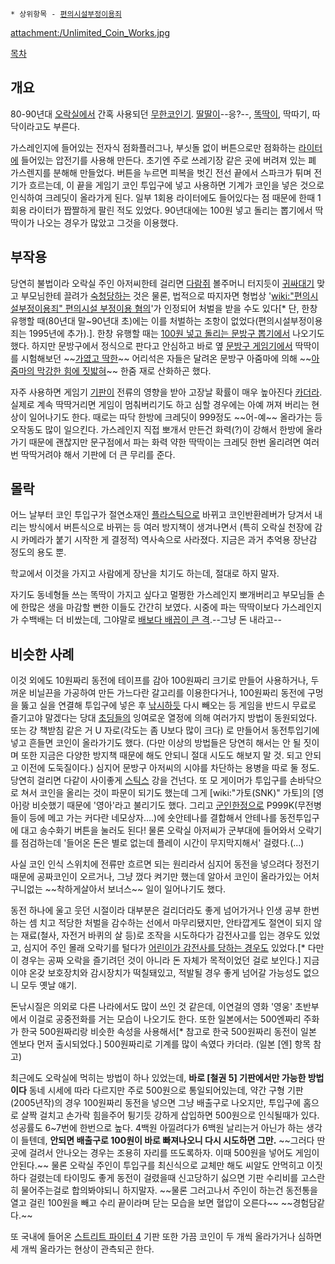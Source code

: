  * 상위항목 - [[편의시설부정이용죄]]

attachment:/Unlimited_Coin_Works.jpg

[[목차]]
== 개요 ==
80-90년대 [[오락실]]에서 간혹 사용되던 [[코인 러시|무한코인기]]. [[딸딸이]]--응?--, [[똑딱이]], 딱따기, 따닥이라고도 부른다.

가스레인지에 들어있는 전자식 점화플러그나, 부싯돌 없이 버튼으로만 점화하는 [[라이터]]에 들어있는 압전기를 사용해 만든다. 초기엔 주로 쓰레기장 같은 곳에 버려져 있는 폐 가스렌지를 분해해 만들었다. 버튼을 누르면 피복을 벗긴 전선 끝에서 스파크가 튀며 전기가 흐르는데, 이 끝을 게임기 코인 투입구에 넣고 사용하면 기계가 코인을 넣은 것으로 인식하여 크레딧이 올라가게 된다. 일부 1회용 라이터에도 들어있다는 점 때문에 한때 1회용 라이터가 짭짤하게 팔린 적도 있었다. 90년대에는 100원 넣고 돌리는 뽑기에서 딱딱이가 나오는 경우가 많았고 그것을 이용했다.

== 부작용 ==
당연히 불법이라 오락실 주인 아저씨한테 걸리면 [[다람쥐]] 볼주머니 터지듯이 [[귀싸대기]] 맞고 부모님한테 끌려가 [[숙청]]당하는 것은 물론, 법적으로 따지자면 형법상 '[[wiki:"편의시설부정이용죄" 편의시설 부정이용 혐의]]'가 인정되어 처벌을 받을 수도 있다[* 단, 한창 유행할 때(80년대 말~90년대 초)에는 이를 처벌하는 조항이 없었다(편의시설부정이용죄는 1995년에 추가).]. 한창 유행할 때는 [[가챠퐁|100원 넣고 돌리는 문방구 뽑기]]에서 나오기도 했다. 하지만 문방구에서 정식으로 판다고 안심하고 바로 옆 [[문방구 게임기]]에서 딱딱이를 시험해보던 ~~[[세종대왕(문명 5)|가엾고 딱한]]~~ 어리석은 자들은 달려온 문방구 아줌마에 의해 ~~[[세종대왕(문명 5)|아줌마의 막강한 힘에 짓밟혀]]~~ 한줌 재로 산화하곤 했다.

자주 사용하면 게임기 [[기판]]이 전류의 영향을 받아 고장날 확률이 매우 높아진다 [[카더라]]. 실제로 계속 딱딱거리면 게임이 멈춰버리기도 하고 심할 경우에는 아예 꺼져 버리는 현상이 일어나기도 한다. 때로는 따닥 한방에 크레딧이 999정도 ~~어-예~~ 올라가는 등 오작동도 많이 일으킨다. 가스레인지 직접 뽀개서 만든건 화력(?)이 강해서 한방에 올라가기 때문에 괜찮지만 문구점에서 파는 화력 약한 딱딱이는 크레딧 한번 올리려면 여러번 딱딱거려야 해서 기판에 더 큰 무리를 준다.

== 몰락 ==
어느 날부터 코인 투입구가 절연소재인 [[플라스틱]]으로 바뀌고 코인반환레버가 당겨서 내리는 방식에서 버튼식으로 바뀌는 등 여러 방지책이 생겨나면서 (특히 오락실 천장에 감시 카메라가 붙기 시작한 게 결정적) 역사속으로 사라졌다. 지금은 과거 추억용 장난감 정도의 용도 뿐.

학교에서 이것을 가지고 사람에게 장난을 치기도 하는데, 절대로 하지 말자.

자기도 동네형들 쓰는 똑딱이 가지고 싶다고 멀쩡한 가스레인지 뽀개버리고 부모님들 손에 한많은 생을 마감할 뻔한 이들도 간간히 보였다. 시중에 파는 딱딱이보다 가스레인지가 수백배는 더 비쌌는데, 그야말로 [[주객전도|배보다 배꼽이 큰 격]].--그냥 돈 내라고--

== 비슷한 사례 ==
이것 외에도 10원짜리 동전에 테이프를 감아 100원짜리 크기로 만들어 사용하거나, 두꺼운 비닐끈을 가공하여 만든 가느다란 갈고리를 이용한다거나, 100원짜리 동전에 구멍을 뚫고 실을 연결해 투입구에 넣은 후 [[낚시]]하듯 다시 빼오는 등 게임을 반드시 무료로 즐기고야 말겠다는 당대 [[초딩]]들의 잉여로운 열정에 의해 여러가지 방법이 동원되었다. 또는 걍 책받침 같은 거 U 자로(각도는 좀 U보다 많이 크다) 로 만들어서 동전투입기에 넣고 흔들면 코인이 올라가기도 했다. (다만 이상의 방법들은 당연히 해서는 안 될 짓이며 또한 지금은 다양한 방지책 때문에 해도 안되니 절대 시도도 해보지 말 것. 되고 안되고 이전에 도둑질이다.) 심지어 문방구 아저씨의 시야를 차단하는 용병을 따로 둘 정도. 당연히 걸리면 다같이 사이좋게 [[스틱스]] 강을 건넌다. 
또 모 게이머가 투입구를 손바닥으로 쳐서 코인을 올리는 것이 파문이 되기도 했는데 그게 [wiki:"가토(SNK)" 가토]의 [영아]랑 비슷했기 때문에 '영아'라고 불리기도 했다.
그리고 [[군인]]한정으로 P999K(무전병들이 등에 메고 가는 커다란 네모상자....)에 숏안테나를 결합해서 안테나를 동전투입구에 대고 송수화기 버튼을 눌러도 된다! 물론 오락실 아저씨가 군부대에 들어와서 오락기를 점검하는데 '들어온 돈은 별로 없는데 플레이 시간이 무지막지해서' 걸렸다.(...) 

사실 코인 인식 스위치에 전류만 흐르면 되는 원리라서 심지어 동전을 넣으려다 정전기 때문에 공짜코인이 오르거나, 그냥 껐다 켜기만 했는데 알아서 코인이 올라가있는 어처구니없는 ~~착하게살아서 보너스~~ 일이 일어나기도 했다. 

동전 하나에 울고 웃던 시절이라 대부분은 걸리더라도 좋게 넘어가거나 인생 공부 한번 하는 셈 치고 적당한 처벌을 감수하는 선에서 마무리됐지만, 안타깝게도 절연이 되지 않는 재료(철사, 자전거 바퀴의 살 등)로 조작을 시도하다가 감전사고를 입는 경우도 있었고, 심지어 주인 몰래 오락기를 털다가 [[http://newslibrary.naver.com/viewer/index.nhn?articleId=1983072900209211013&editNo=2&printCount=1&publishDate=1983-07-29&officeId=00020&pageNo=11&printNo=19021&publishType=00020|어린이가 감전사를 당하는 경우]]도 있었다.[* 다만 이 경우는 공짜 오락을 즐기려던 것이 아니라 돈 자체가 목적이었던 걸로 보인다.] 지금이야 온갖 보호장치와 감시장치가 떡칠돼있고, 적발될 경우 좋게 넘어갈 가능성도 없으니 모두 옛날 얘기.

돈낚시질은 의외로 다른 나라에서도 많이 쓰인 것 같은데, 이연걸의 영화 '영웅' 초반부에서 이걸로 공중전화를 거는 모습이 나오기도 한다. 또한 일본에서는 500엔짜리 주화가 한국 500원짜리랑 비슷한 속성을 사용해서[* 참고로 한국 500원짜리 동전이 일본 엔보다 먼저 출시되었다.] 500원짜리로 기계를 많이 속였다 카더라. (일본 [엔] 항목 참고)

최근에도 오락실에 먹히는 방법이 하나 있었는데, '''바로 [철권 5] 기판에서만 가능한 방법이다''' 동네 시세에 따라 다르지만 주로 500원으로 통일되어있는데, 약간 구형 기판(2005년작)의 경우 100원짜리 동전을 넣으면 그냥 배출구로 나오지만, 투입구에 홈으로 살짝 걸치고 손가락 힘을주어 튕기듯 강하게 삽입하면 500원으로 인식될때가 있다. 성공률도 6~7번에 한번으로 높다. 4백원 아낄려다가 6백원 날리는거 아닌가 하는 생각이 들텐데, '''안되면 배출구로 100원이 바로 빠져나오니 다시 시도하면 그만.''' ~~그러다 딴곳에 걸려서 안나오는 경우는 조용히 자리를 뜨도록하자. 이때 500원을 넣어도 게임이 안된다.~~ 물론 오락실 주인이 투입구를 최신식으로 교체만 해도 씨알도 안먹히고 이짓하다 걸렸는데 타이밍도 좋게 동전이 걸렸을때 신고당하기 싫으면 기판 수리비를 고스란히 물어주는걸로 합의봐야되니 하지말자.
~~물론 그러고나서 주인이 하는건 동전통을 열고 걸린 100원을 빼고 수리 끝이라며 닫는 모습을 보면 혈압이 오른다~~ 
~~경험담같다.~~

또 국내에 들어온 [[스트리트 파이터 4]] 기판 또한 가끔 코인이 두 개씩 올라가거나 심하면 세 개씩 올라가는 현상이 관측되곤 한다.
